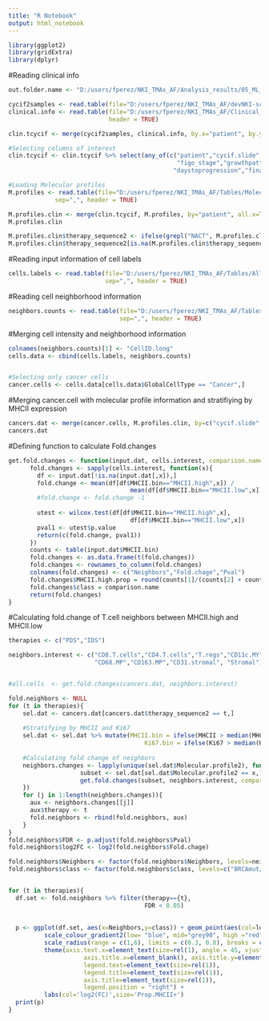 ---
title: "R Notebook"
output: html_notebook
---


```{r}
library(ggplot2)
library(gridExtra)
library(dplyr)
```


#Reading clinical info
```{r}
out.folder.name <- "D:/users/fperez/NKI_TMAs_AF/Analysis_results/05_ML_validations/Neighborhoods/"

cycif2samples <- read.table(file="D:/users/fperez/NKI_TMAs_AF/devNKI-scripts/3_Cell-typeClassification/tCicyf_patients-cores_pass.csv", sep=",", header = TRUE)
clinical.info <- read.table(file="D:/users/fperez/NKI_TMAs_AF/Clinical_data/T-CycIF.updated.csv", sep=",",
                            header = TRUE)

clin.tcycif <- merge(cycif2samples, clinical.info, by.x="patient", by.y="TnumberAVL", all.x = TRUE)

#Selecting columns of interest
clin.tcycif <- clin.tcycif %>% select(any_of(c("patient","cycif.slide", "cycif.core.id","refage",
                                               "figo_stage","growthpattern", "progression",
                                              "daystoprogression","finalstatus","timelastfu")))

#Loading Molecular profiles
M.profiles <- read.table(file="D:/users/fperez/NKI_TMAs_AF/Tables/Molecular_profiles_patients_20231208.csv",
             sep=",", header = TRUE)

M.profiles.clin <- merge(clin.tcycif, M.profiles, by="patient", all.x=TRUE)
M.profiles.clin

M.profiles.clin$therapy_sequence2 <- ifelse(grepl("NACT", M.profiles.clin$therapy_sequence),"IDS","PDS")
M.profiles.clin$therapy_sequence2[is.na(M.profiles.clin$therapy_sequence)] <- "NA"

```




#Reading input information of cell labels
```{r}
cells.labels <- read.table(file="D:/users/fperez/NKI_TMAs_AF/Tables/All_cells_subtype-info_20231129.csv",
                           sep=",", header = TRUE)

```


#Reading cell neighborhood information
```{r}
neighbors.counts <- read.table(file="D:/users/fperez/NKI_TMAs_AF/Tables/Spatial-cell-counts_radious46px_20231101.csv",
                               sep=",", header = TRUE)
```

#Merging cell intensity and neighborhood information
```{r}
colnames(neighbors.counts)[1] <- "CellID.long"
cells.data <- cbind(cells.labels, neighbors.counts)


#Selecting only cancer cells
cancer.cells <- cells.data[cells.data$GlobalCellType == "Cancer",]
```




#Merging cancer.cell with molecular profile information and stratifiying by MHCII expression
```{r}
cancers.dat <- merge(cancer.cells, M.profiles.clin, by=c("cycif.slide", "cycif.core.id"))
cancers.dat
```

#Defining function to calculate Fold.changes
```{r}
get.fold.changes <- function(input.dat, cells.interest, comparison.name="All.cells"){
      fold.changes <- sapply(cells.interest, function(x){
        df <- input.dat[!is.na(input.dat[,x]),]
        fold.change <- mean(df[df$MHCII.bin=="MHCII.high",x]) /
                                  mean(df[df$MHCII.bin=="MHCII.low",x])
        #fold.change <- fold.change -1
        
        utest <- wilcox.test(df[df$MHCII.bin=="MHCII.high",x],
                                  df[df$MHCII.bin=="MHCII.low",x])
        pval1 <- utest$p.value
        return(c(fold.change, pval1))
      })
      counts <- table(input.dat$MHCII.bin)
      fold.changes <- as.data.frame(t(fold.changes))
      fold.changes <- rownames_to_column(fold.changes)
      colnames(fold.changes) <- c("Neighbors","Fold.chage","Pval")
      fold.changes$MHCII.high.prop = round(counts[1]/(counts[2] + counts[1]),2)
      fold.changes$class = comparison.name
      return(fold.changes)
}


```



#Calculating fold.change of T.cell neighbors between MHCII.high and MHCII.low
```{r}
therapies <- c("PDS","IDS")

neighbors.interest <- c("CD8.T.cells","CD4.T.cells","T.regs","CD11c.MY","CD207.MY",
                        "CD68.MP","CD163.MP","CD31.stromal", "Stromal")


#all.cells  <- get.fold.changes(cancers.dat, neighbors.interest)

fold.neighbors <- NULL
for (t in therapies){
    sel.dat <- cancers.dat[cancers.dat$therapy_sequence2 == t,]
    
    #Stratifying by MHCII and Ki67
    sel.dat <- sel.dat %>% mutate(MHCII.bin = ifelse(MHCII > median(MHCII),"MHCII.high","MHCII.low"),
                                      Ki67.bin = ifelse(Ki67 > median(Ki67),"Ki67.high","Ki67.low"))
    
    #Calculating fold change of neighbors
    neighbors.changes <- lapply(unique(sel.dat$Molecular.profile2), function(x){
                    subset <- sel.dat[sel.dat$Molecular.profile2 == x,]
                    get.fold.changes(subset, neighbors.interest, comparison.name=x)
    })
    for (j in 1:length(neighbors.changes)){
      aux <- neighbors.changes[[j]]
      aux$therapy <- t
      fold.neighbors <- rbind(fold.neighbors, aux)
    }
}
fold.neighbors$FDR <- p.adjust(fold.neighbors$Pval)
fold.neighbors$log2FC <- log2(fold.neighbors$Fold.chage)

```



```{r}
fold.neighbors$Neighbors <- factor(fold.neighbors$Neighbors, levels=neighbors.interest)
fold.neighbors$class <- factor(fold.neighbors$class, levels=c("BRCAmut/met","HRD","HRP","CCNE1amp","Other")) 


for (t in therapies){
  df.set <- fold.neighbors %>% filter(therapy=={t},
                                      FDR < 0.05)
  
  
  p <- ggplot(df.set, aes(x=Neighbors,y=class)) + geom_point(aes(col=log2FC, size=MHCII.high.prop)) + 
          scale_colour_gradient2(low= "blue", mid="grey90", high ="red", midpoint = 0) +
          scale_radius(range = c(1,6), limits = c(0.3, 0.8), breaks = c(0.40, 0.50, 0.60, 0.7, 0.8)) +
          theme(axis.text.x=element_text(size=rel(1), angle = 45, vjust = 1.01, hjust=1),
                     axis.title.x=element_blank(), axis.title.y=element_blank(),
                     legend.text=element_text(size=rel(1)),
                     legend.title=element_text(size=rel(1)),
                     axis.title=element_text(size=rel(1)),
                     legend.position = "right") +
          labs(col='log2(FC)',size='Prop.MHCII+')
  print(p)
}
```


